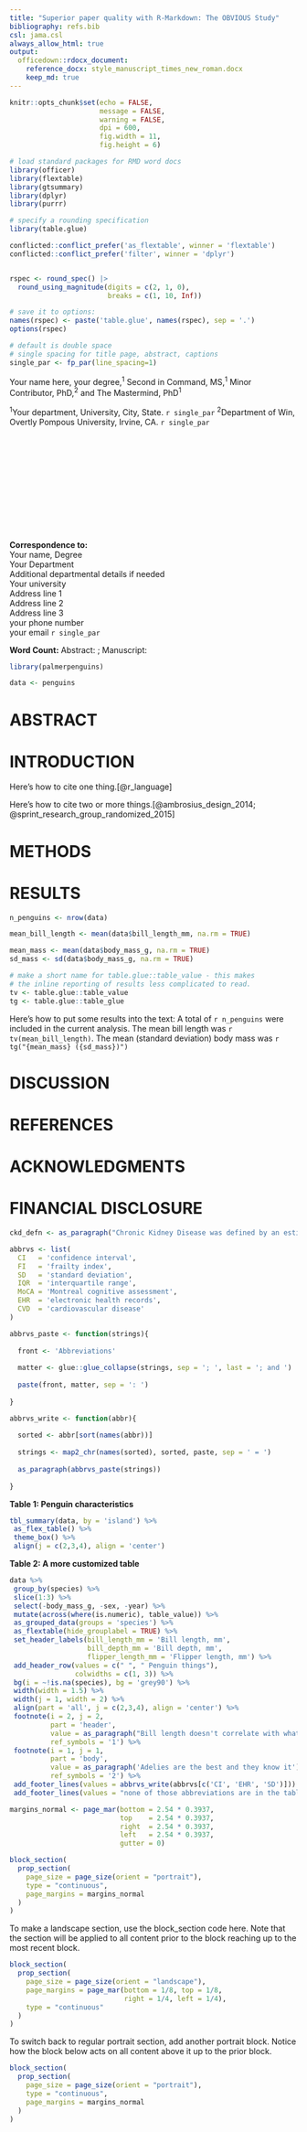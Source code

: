 ```yaml
---
title: "Superior paper quality with R-Markdown: The OBVIOUS Study"
bibliography: refs.bib
csl: jama.csl
always_allow_html: true
output: 
  officedown::rdocx_document:
    reference_docx: style_manuscript_times_new_roman.docx
    keep_md: true
---
```

```r

knitr::opts_chunk$set(echo = FALSE, 
                      message = FALSE,
                      warning = FALSE,
                      dpi = 600, 
                      fig.width = 11, 
                      fig.height = 6)

# load standard packages for RMD word docs
library(officer)
library(flextable)
library(gtsummary)
library(dplyr)
library(purrr)

# specify a rounding specification 
library(table.glue)

conflicted::conflict_prefer('as_flextable', winner = 'flextable')
conflicted::conflict_prefer('filter', winner = 'dplyr')


rspec <- round_spec() |>
  round_using_magnitude(digits = c(2, 1, 0),
                        breaks = c(1, 10, Inf))

# save it to options:
names(rspec) <- paste('table.glue', names(rspec), sep = '.')
options(rspec)

# default is double space 
# single spacing for title page, abstract, captions
single_par <- fp_par(line_spacing=1)


```

Your name here, your degree,^1^ 
Second in Command, MS,^1^ 
Minor Contributor, PhD,^2^ and 
The Mastermind, PhD^1^ 

^1^Your department, University, City, State. `r single_par`
^2^Department of Win, Overtly Pompous University, Irvine, CA. `r single_par`

<br>
<br>
<br>
<br>
<br>
<br>
<br>
<br>
<br>
<br>

**Correspondence to:** \
Your name, Degree \
Your Department \
Additional departmental details if needed \
Your university \
Address line 1 \
Address line 2 \
Address line 3 \
your phone number \
your email `r single_par`

**Word Count:** Abstract: ; Manuscript: 

```r

library(palmerpenguins)

data <- penguins

```

\newpage

# ABSTRACT

\newpage

# INTRODUCTION


Here's how to cite one thing.[@r_language]

Here's how to cite two or more things.[@ambrosius_design_2014; @sprint_research_group_randomized_2015]

# METHODS

# RESULTS

```r

n_penguins <- nrow(data)

mean_bill_length <- mean(data$bill_length_mm, na.rm = TRUE)

mean_mass <- mean(data$body_mass_g, na.rm = TRUE)
sd_mass <- sd(data$body_mass_g, na.rm = TRUE)

# make a short name for table.glue::table_value - this makes
# the inline reporting of results less complicated to read.
tv <- table.glue::table_value
tg <- table.glue::table_glue

```


Here's how to put some results into the text: A total of `r n_penguins` were included in the current analysis. The mean bill length was `r tv(mean_bill_length)`. The mean (standard deviation) body mass was `r tg("{mean_mass} ({sd_mass})")`

# DISCUSSION

\newpage

# REFERENCES

<div id="refs"></div>

\newpage

# ACKNOWLEDGMENTS 

# FINANCIAL DISCLOSURE 

```r

ckd_defn <- as_paragraph("Chronic Kidney Disease was defined by an estimated glomerular filtration rate <60 ml/min/1.73 m", as_sup(2L), " based on the 2021 CKD-EPI creatinine equation.")

```


```r

abbrvs <- list(
  CI   = 'confidence interval',
  FI   = 'frailty index',
  SD   = 'standard deviation',
  IQR  = 'interquartile range',
  MoCA = 'Montreal cognitive assessment',
  EHR  = 'electronic health records',
  CVD  = 'cardiovascular disease'
)

abbrvs_paste <- function(strings){
  
  front <- 'Abbreviations'
  
  matter <- glue::glue_collapse(strings, sep = '; ', last = '; and ')
  
  paste(front, matter, sep = ': ')
  
}

abbrvs_write <- function(abbr){
  
  sorted <- abbr[sort(names(abbr))]
  
  strings <- map2_chr(names(sorted), sorted, paste, sep = ' = ')
  
  as_paragraph(abbrvs_paste(strings))
  
}


```

**Table 1: Penguin characteristics**

```r


tbl_summary(data, by = 'island') %>% 
 as_flex_table() %>% 
 theme_box() %>% 
 align(j = c(2,3,4), align = 'center')

```


\newpage

**Table 2: A more customized table**

```r

data %>% 
 group_by(species) %>% 
 slice(1:3) %>% 
 select(-body_mass_g, -sex, -year) %>% 
 mutate(across(where(is.numeric), table_value)) %>% 
 as_grouped_data(groups = 'species') %>% 
 as_flextable(hide_grouplabel = TRUE) %>% 
 set_header_labels(bill_length_mm = 'Bill length, mm',
                   bill_depth_mm = 'Bill depth, mm',
                   flipper_length_mm = 'Flipper length, mm') %>% 
 add_header_row(values = c(" ", " Penguin things"),
                colwidths = c(1, 3)) %>% 
 bg(i = ~!is.na(species), bg = 'grey90') %>% 
 width(width = 1.5) %>% 
 width(j = 1, width = 2) %>% 
 align(part = 'all', j = c(2,3,4), align = 'center') %>% 
 footnote(i = 2, j = 2, 
          part = 'header',
          value = as_paragraph("Bill length doesn't correlate with what you think it does."),
          ref_symbols = '1') %>% 
 footnote(i = 1, j = 1, 
          part = 'body',
          value = as_paragraph('Adelies are the best and they know it'), 
          ref_symbols = '2') %>% 
 add_footer_lines(values = abbrvs_write(abbrvs[c('CI', 'EHR', 'SD')])) %>% 
 add_footer_lines(values = "none of those abbreviations are in the table but they demonstrate how to include abbreviations using my helper functions")

```


<!-- new page not needed at the end of a block section -->

```r

margins_normal <- page_mar(bottom = 2.54 * 0.3937, 
                           top    = 2.54 * 0.3937, 
                           right  = 2.54 * 0.3937, 
                           left   = 2.54 * 0.3937,
                           gutter = 0)

block_section(
  prop_section(
    page_size = page_size(orient = "portrait"),
    type = "continuous",
    page_margins = margins_normal
  )
)

```

To make a landscape section, use the block_section code here. Note that the section will be applied to all content prior to the block reaching up to the most recent block.

```r
block_section(
  prop_section(
    page_size = page_size(orient = "landscape"),
    page_margins = page_mar(bottom = 1/8, top = 1/8, 
                            right = 1/4, left = 1/4),
    type = "continuous"
  )
)
```


To switch back to regular portrait section, add another portrait block. Notice how the block below acts on all content above it up to the prior block.


```r
block_section(
  prop_section(
    page_size = page_size(orient = "portrait"),
    type = "continuous",
    page_margins = margins_normal
  )
)
```

